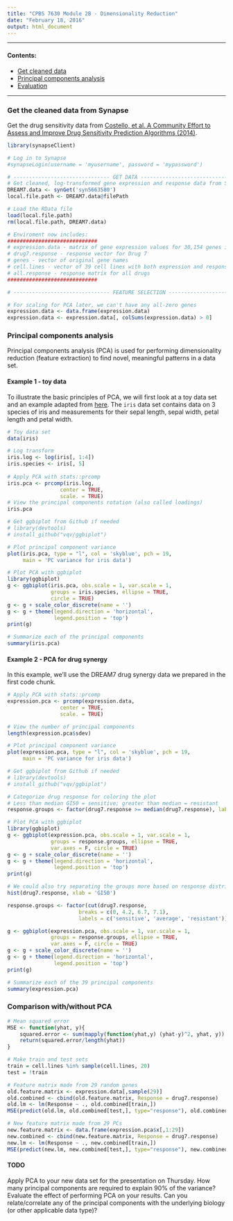 ```yaml
---
title: "CPBS 7630 Module 2B - Dimensionality Reduction"
date: "February 18, 2016"
output: html_document
---
```


---

#### Contents:

* [Get cleaned data](#synapse)
* [Principal components analysis](#pca)
* [Evaluation](#evaluation)

---

<a name="synapse"/>

### Get the cleaned data from Synapse

Get the drug sensitivity data from [Costello, et al. A Community Effort to Assess and Improve Drug Sensitivity Prediction Algorithms (2014)](http://www.nature.com/nbt/journal/v32/n12/full/nbt.2877.html). 

```r
library(synapseClient)

# Log in to Synapse
#synapseLogin(username = 'myusername', password = 'mypassword')
```

```r

# ------------------------------- GET DATA -------------------------------------
# Get cleaned, log-transformed gene expression and response data from Synapse
DREAM7.data <- synGet('syn5663580')
local.file.path <- DREAM7.data@filePath

# Load the RData file
load(local.file.path)
rm(local.file.path, DREAM7.data)

# Enviroment now includes:
#############################
# expression.data - matrix of gene expression values for 30,154 genes in 39 cell lines
# drug7.response - response vector for Drug 7
# genes - vector of original gene names
# cell.lines - vector of 39 cell lines with both expression and response data
# all.response - response matrix for all drugs
#############################

# ------------------------------- FEATURE SELECTION ---------------------------

# For scaling for PCA later, we can't have any all-zero genes
expression.data <- data.frame(expression.data)
expression.data <- expression.data[, colSums(expression.data) > 0]

```

<a name="pca"/>

### Principal components analysis

Principal components analysis (PCA) is used for performing dimensionality reduction (feature extraction) to find novel, meaningful patterns in a data set.

#### Example 1 - toy data

To illustrate the basic principles of PCA, we will first look at a toy data set and an example adapted from [here](https://tgmstat.wordpress.com/2013/11/28/computing-and-visualizing-pca-in-r/#ref1). The `iris` data set contains data on 3 species of iris and measurements for their sepal length, sepal width, petal length and petal width.

```r

# Toy data set
data(iris)

# Log transform 
iris.log <- log(iris[, 1:4])
iris.species <- iris[, 5]
 
# Apply PCA with stats::prcomp
iris.pca <- prcomp(iris.log,
                 center = TRUE,
                 scale. = TRUE)
# View the principal components rotation (also called loadings)
iris.pca

# Get ggbiplot from Github if needed
# library(devtools)
# install_github("vqv/ggbiplot")

# Plot principal component variance
plot(iris.pca, type = "l", col = 'skyblue', pch = 19, 
     main = 'PC variance for iris data')

# Plot PCA with ggbiplot 
library(ggbiplot)
g <- ggbiplot(iris.pca, obs.scale = 1, var.scale = 1, 
              groups = iris.species, ellipse = TRUE, 
              circle = TRUE)
g <- g + scale_color_discrete(name = '')
g <- g + theme(legend.direction = 'horizontal', 
               legend.position = 'top')
print(g)

# Summarize each of the principal components
summary(iris.pca)

```

#### Example 2 - PCA for drug synergy

In this example, we'll use the DREAM7 drug synergy data we prepared in the first code chunk.

```r

# Apply PCA with stats::prcomp
expression.pca <- prcomp(expression.data,
                 center = TRUE,
                 scale. = TRUE)

# View the number of principal components
length(expression.pca$sdev)

# Plot principal component variance
plot(expression.pca, type = "l", col = 'skyblue', pch = 19, 
     main = 'PC variance for iris data')

# Get ggbiplot from Github if needed
# library(devtools)
# install_github("vqv/ggbiplot")

# Categorize drug response for coloring the plot
# Less than median GI50 = sensitive; greater than median = resistant
response.groups <- factor(drug7.response >= median(drug7.response), labels = c('sensitive', 'resistant'))

# Plot PCA with ggbiplot 
library(ggbiplot)
g <- ggbiplot(expression.pca, obs.scale = 1, var.scale = 1, 
              groups = response.groups, ellipse = TRUE, 
              var.axes = F, circle = TRUE)
g <- g + scale_color_discrete(name = '')
g <- g + theme(legend.direction = 'horizontal', 
               legend.position = 'top')
print(g)

# We could also try separating the groups more based on response distribution
hist(drug7.response, xlab = 'GI50')

response.groups <- factor(cut(drug7.response, 
                       breaks = c(0, 4.2, 6.7, 7.1),
                       labels = c('sensitive', 'average', 'resistant')))

g <- ggbiplot(expression.pca, obs.scale = 1, var.scale = 1, 
              groups = response.groups, ellipse = TRUE, 
              var.axes = F, circle = TRUE)
g <- g + scale_color_discrete(name = '')
g <- g + theme(legend.direction = 'horizontal', 
               legend.position = 'top')
print(g)

# Summarize each of the 39 principal components
summary(expression.pca)
```
  
<a name="evaluation"/>

### Comparison with/without PCA

```r

# Mean squared error
MSE <- function(yhat, y){
    squared.error <- sum(mapply(function(yhat,y) (yhat-y)^2, yhat, y))
    return(squared.error/length(yhat))
}

# Make train and test sets
train = cell.lines %in% sample(cell.lines, 20)
test = !train

# Feature matrix made from 29 random genes
old.feature.matrix <- expression.data[,sample(29)]
old.combined <- cbind(old.feature.matrix, Response = drug7.response)
old.lm <- lm(Response ~ ., old.combined[train,])
MSE(predict(old.lm, old.combined[test,], type="response"), old.combined[test, 'Response'])

# New feature matrix made from 29 PCs
new.feature.matrix <- data.frame(expression.pca$x[,1:29])
new.combined <- cbind(new.feature.matrix, Response = drug7.response)
new.lm <- lm(Response ~ ., new.combined[train,])
MSE(predict(new.lm, new.combined[test,], type="response"), new.combined[test, 'Response'])

```

#### TODO

Apply PCA to your new data set for the presentation on Thursday. How many principal components are required to explain 90% of the variance? Evaluate the effect of performing PCA on your results. Can you relate/correlate any of the principal components with the underlying biology (or other applicable data type)?